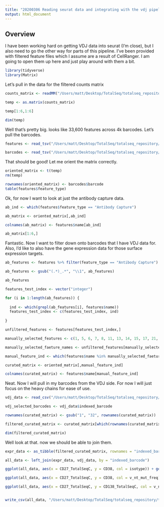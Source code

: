 ```yaml
---
title: "20200306 Reading seurat data and integrating with the vdj pipeline"
output: html_document
---
```



## Overview

I have been working hard on getting VDJ data into seurat (I'm close), but I also need to go the other way for parts of this pipeline. I've been provided with filtered feature files which I assume are a result of CellRanger. I am going to open them up here and just play around with them a bit.

```r

library(tidyverse)
library(Matrix)

```

Let's pull in the data for the filtered counts matrix

```r

counts_matrix <- readMM("/Users/matt/Desktop/TotalSeq/totalseq_repository/test_data/filtered_features/matrix.mtx.gz")

temp <- as.matrix(counts_matrix)

temp[1:6,1:6]

dim(temp)

```

Well that's pretty big. looks like 33,600 features across 4k barcodes. Let's pull the barcodes.

```r

features <- read_tsv("/Users/matt/Desktop/TotalSeq/totalseq_repository/test_data/filtered_features/features.tsv.gz", col_names = c("feature_id", "name", "feature_type"))

barcodes <- read_tsv("/Users/matt/Desktop/TotalSeq/totalseq_repository/test_data/filtered_features/barcodes.tsv.gz", col_names = c("barcode"))

```

That should be good! Let me orient the matrix correctly.

```r

oriented_matrix <- t(temp)
rm(temp)

rownames(oriented_matrix) <- barcodes$barcode
table(features$feature_type)

```

Ok, for now I want to look at just the antibody capture data.

```r

ab_ind <- which(features$feature_type == "Antibody Capture")

ab_matrix <- oriented_matrix[,ab_ind]

colnames(ab_matrix) <- features$name[ab_ind]

ab_matrix[1:6,] 

```

Fantastic. Now I want to filter down onto barcodes that I have VDJ data for. Also, I'd like to also have the gene expression data for those surface expression targets.

```r

ab_features <- features %>% filter(feature_type == "Antibody Capture") %>% .$name

ab_features <- gsub("(.*)_.*", "\\1", ab_features)

ab_features

features_test_index <- vector("integer")

for (i in 1:length(ab_features)) {
  
  ind <- which(grepl(ab_features[i], features$name))
  features_test_index <- c(features_test_index, ind)
  
}

unfiltered_features <- features[features_test_index,]

manually_selected_features <- c(1, 5, 6, 7, 8, 11, 13, 14, 15, 17, 21, 26, 42, 43, 44, 45, 51, 52, 53, 54, 55, 56, 57, 63, 65, 67, 68, 69, 70, 71, 72, 73, 74, 82, 86, 87, 88, 89, 96, 98, 101, 106, 108:127, 129:133)

manually_selected_faeture_names <- unfiltered_features[manually_selected_features,]$name

manual_feature_ind <- which(features$name %in% manually_selected_faeture_names)

curated_matrix <- oriented_matrix[,manual_feature_ind]

colnames(curated_matrix) <- features$name[manual_feature_ind]

```

Neat. Now I will pull in my barcodes from the VDJ side. For now I will just focus on the heavy chains for ease of use.

```r

vdj_data <- read_csv("/Users/matt/Desktop/TotalSeq/totalseq_repository/test_data/imgt_vdj_outs/summary_files/lineage_processed_data.csv") %>% filter(chain_type == "igh")

vdj_selected_barcodes <- vdj_data$indexed_barcode

rownames(curated_matrix) <- gsub("1", "32", rownames(curated_matrix))

filtered_curated_matrix <- curated_matrix[which(rownames(curated_matrix) %in% vdj_selected_barcodes),]

dim(filtered_curated_matrix)

```

Well look at that. now we should be able to join them.

```r

expr_data <- as_tibble(filtered_curated_matrix, rownames = "indexed_barcode")

all_data <- left_join(expr_data, vdj_data, by = "indexed_barcode")

ggplot(all_data, aes(x = CD27_TotalSeqC, y = CD38, col = isotype)) + geom_point(position = "jitter") + scale_x_log10() 

ggplot(all_data, aes(x = CD27_TotalSeqC, y = CD38, col = v_nt_mut_freq)) + geom_point(position = "jitter") + scale_x_log10() + scale_color_viridis_c()

ggplot(all_data, aes(x = CD27_TotalSeqC, y = CD138_TotalSeqC, col = v_nt_mut_freq)) + geom_point(position = "jitter") + scale_x_log10() + scale_y_log10() + scale_color_viridis_c()


write_csv(all_data, "/Users/matt/Desktop/TotalSeq/totalseq_repository/test_data/analysis_outs/visualization_testing_set.csv")
```
































